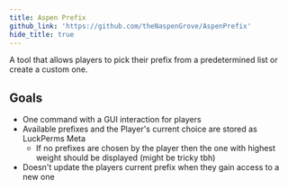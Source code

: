 ```yaml
---
title: Aspen Prefix
github_link: 'https://github.com/theNaspenGrove/AspenPrefix'
hide_title: true
---
```


A tool that allows players to pick their prefix from a predetermined list or create a custom one. 

## Goals

- One command with a GUI interaction for players
- Available prefixes and the Player's current choice are stored as LuckPerms Meta
    - If no prefixes are chosen by the player then the one with highest weight should be displayed (might be tricky tbh)
- Doesn't update the players current prefix when they gain access to a new one
